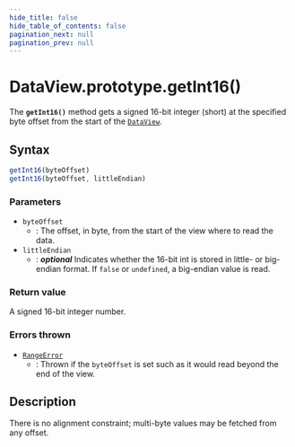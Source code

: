 ```yaml
---
hide_title: false
hide_table_of_contents: false
pagination_next: null
pagination_prev: null
---
```

# DataView.prototype.getInt16()

The **`getInt16()`** method gets a signed 16-bit integer
(short) at the specified byte offset from the start of the [`DataView`](../../../globals/DataView/DataView.mdx).

## Syntax

```js
getInt16(byteOffset)
getInt16(byteOffset, littleEndian)
```

### Parameters

- `byteOffset`
  - : The offset, in byte, from the start of the view where to read the data.
- `littleEndian`
  - : _**optional**_ Indicates whether the 16-bit int is stored in
    little- or big-endian format. If `false` or
    `undefined`, a big-endian value is read.

### Return value

A signed 16-bit integer number.

### Errors thrown

- [`RangeError`](../../RangeError/RangeError.mdx)
  - : Thrown if the `byteOffset` is set such as it would read beyond the end of
    the view.

## Description

There is no alignment constraint; multi-byte values may be fetched from any offset.
